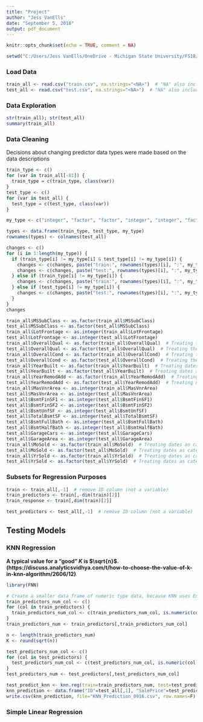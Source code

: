 ---
title: "Project"
author: "Jess VanElls"
date: "September 5, 2018"
output: pdf_document
---

```{r setup, include=FALSE}
knitr::opts_chunk$set(echo = TRUE, comment = NA)
```

```{r}
setwd("C:/Users/Jess VanElls/OneDrive - Michigan State University/FS18/STT_481/Project")
```

### Load Data
```{r}
train_all <- read.csv("train.csv", na.strings="<NA>")  # "NA" also included in the data, but that means it just doesn't have that feature, not that the value is null
test_all <- read.csv("test.csv", na.strings="<NA>")  # "NA" also included in the data, but that means it just doesn't have that feature, not that the value is null
```

### Data Exploration
```{r}
str(train_all); str(test_all)
summary(train_all)
```

### Data Cleaning
Decisions about changing predictor data types were made based on the data descriptions
```{r}
train_type <- c()
for (var in train_all[-81]) {
  train_type = c(train_type, class(var))
}
test_type <- c()
for (var in test_all) {
  test_type = c(test_type, class(var))
}

my_type <- c("integer", "factor", "factor", "integer", "integer", "factor", "factor", "factor", "factor", "factor", "factor", "factor", "factor", "factor", "factor", "factor", "factor", "factor", "factor", "factor", "factor", "factor", "factor", "factor", "factor", "factor", "integer", "factor", "factor", "factor", "factor", "factor", "factor", "factor", "integer", "factor", "integer", "integer", "integer", "factor", "factor", "factor", "factor", "integer", "integer", "integer", "integer", "integer", "integer", "integer", "integer", "integer", "integer", "factor", "integer", "factor", "integer", "factor", "factor", "factor", "factor", "integer", "integer", "factor", "factor", "factor", "integer", "integer", "integer", "integer", "integer", "integer", "factor", "factor", "factor", "integer", "factor", "factor", "factor", "factor")

types <- data.frame(train_type, test_type, my_type)
rownames(types) <- colnames(test_all)

changes <- c()
for (i in 1:length(my_type)) {
  if (train_type[i] != my_type[i] & test_type[i] != my_type[i]) {
    changes <- c(changes, paste("train:", rownames(types)[i], ":", my_type[i], sep=""))
    changes <- c(changes, paste("test:", rownames(types)[i], ":", my_type[i], sep=""))
  } else if (train_type[i] != my_type[i]) {
    changes <- c(changes, paste("train:", rownames(types)[i], ":", my_type[i], sep=""))
  } else if (test_type[i] != my_type[i]) {
    changes <- c(changes, paste("test:", rownames(types)[i], ":", my_type[i], sep=""))
  }
}
changes
```

```{r}
train_all$MSSubClass <- as.factor(train_all$MSSubClass)
test_all$MSSubClass <- as.factor(test_all$MSSubClass)
train_all$LotFrontage <- as.integer(train_all$LotFrontage)
test_all$LotFrontage <- as.integer(test_all$LotFrontage)
train_all$OverallQual <- as.factor(train_all$OverallQual)  # Treating the overall quality and condition as categorical variables because this is consistent with the rest of the scale types in the data
test_all$OverallQual <- as.factor(test_all$OverallQual)  # Treating the overall quality and condition as categorical variables because this is consistent with the rest of the scale types in the data
train_all$OverallCond <- as.factor(train_all$OverallCond)  # Treating the overall quality and condition as categorical variables because this is consistent with the rest of the scale types in the data
test_all$OverallCond <- as.factor(test_all$OverallCond)  # Treating the overall quality and condition as categorical variables because this is consistent with the rest of the scale types in the data
train_all$YearBuilt <- as.factor(train_all$YearBuilt)  # Treating dates as categorical
test_all$YearBuilt <- as.factor(test_all$YearBuilt)  # Treating dates as categorical
train_all$YearRemodAdd <- as.factor(train_all$YearRemodAdd)  # Treating dates as categorical
test_all$YearRemodAdd <- as.factor(test_all$YearRemodAdd)  # Treating dates as categorical
train_all$MasVnrArea <- as.integer(train_all$MasVnrArea)
test_all$MasVnrArea <- as.integer(test_all$MasVnrArea)
test_all$BsmtFinSF1 <- as.integer(test_all$BsmtFinSF1)
test_all$BsmtFinSF2 <- as.integer(test_all$BsmtFinSF2)
test_all$BsmtUnfSF <- as.integer(test_all$BsmtUnfSF)
test_all$TotalBsmtSF <- as.integer(test_all$TotalBsmtSF)
test_all$BsmtFullBath <- as.integer(test_all$BsmtFullBath)
test_all$BsmtHalfBath <- as.integer(test_all$BsmtHalfBath)
test_all$GarageCars <- as.integer(test_all$GarageCars)
test_all$GarageArea <- as.integer(test_all$GarageArea)
train_all$MoSold <- as.factor(train_all$MoSold)  # Treating dates as categorical
test_all$MoSold <- as.factor(test_all$MoSold)  # Treating dates as categorical
train_all$YrSold <- as.factor(train_all$YrSold)  # Treating dates as categorical
test_all$YrSold <- as.factor(test_all$YrSold)  # Treating dates as categorical
```

### Subsets for Regression Purposes
```{r}
train <- train_all[,-1]  # remove ID column (not a variable)
train_predictors <- train[,-dim(train)[2]]
train_response <- train[,dim(train)[2]]

test_predictors <- test_all[,-1]  # remove ID column (not a variable)
```


## Testing Models

### KNN Regression
**A typical value for a "good" $K$ is $\sqrt{n}$. (https://discuss.analyticsvidhya.com/t/how-to-choose-the-value-of-k-in-knn-algorithm/2606/12)**
```{r}
library(FNN)

# Create a smaller data frame of numeric type data, because KNN uses Euclidean distance
train_predictors_num_col <- c()
for (col in train_predictors) {
  train_predictors_num_col <- c(train_predictors_num_col, is.numeric(col))
}
train_predictors_num <- train_predictors[,train_predictors_num_col]

n <- length(train_predictors_num)
K <- round(sqrt(n))

test_predictors_num_col <- c()
for (col in test_predictors) {
  test_predictors_num_col <- c(test_predictors_num_col, is.numeric(col))
}
test_predictors_num <- test_predictors[,test_predictors_num_col]

test_predict_knn <- knn.reg(train=train_predictors_num, test=test_predictors_num, y=train_response, k=K)
knn_prediction <- data.frame("ID"=test_all[,1], "SalePrice"=test_predict_knn$pred)
write.csv(knn_prediction, file="KNN_Prediction_0916.csv", row.names=F)
```

### Simple Linear Regression
```{r}

```

